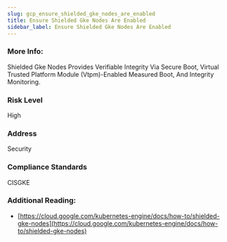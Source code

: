 ```yaml
---
slug: gcp_ensure_shielded_gke_nodes_are_enabled
title: Ensure Shielded Gke Nodes Are Enabled
sidebar_label: Ensure Shielded Gke Nodes Are Enabled
---
```


### More Info:

Shielded Gke Nodes Provides Verifiable Integrity Via Secure Boot, Virtual Trusted Platform Module (Vtpm)-Enabled Measured Boot, And Integrity Monitoring.

### Risk Level

High

### Address

Security

### Compliance Standards

CISGKE

### Additional Reading:

- [https://cloud.google.com/kubernetes-engine/docs/how-to/shielded-gke-nodes](https://cloud.google.com/kubernetes-engine/docs/how-to/shielded-gke-nodes) 

